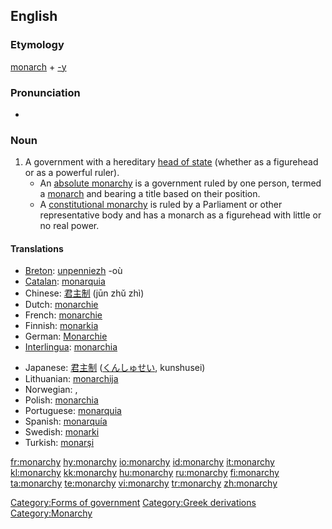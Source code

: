 ==English==

===Etymology===
[[monarch]] + [[-y]]

===Pronunciation===
* {{audio|en-us-monarchy.ogg|Audio (US)}}

===Noun===
{{en-noun|monarchies}}

# A government with a hereditary [[head of state]] (whether as a figurehead or as a powerful ruler).
#* An [[absolute monarchy]] is a government ruled by one person, termed a [[monarch]] and bearing a title based on their position.
#* A [[constitutional monarchy]] is ruled by a Parliament or other representative body and has a monarch as a figurehead with little or no real power.

====Translations====
{{trans-top|a government with a hereditary head of state}}
* [[Breton]]: [[unpenniezh]] {{f}} -où {{p}}
* [[Catalan]]: [[monarquia]] {{f}}
* Chinese: [[君主制]] (jūn zhǔ zhì)
* Dutch: [[monarchie]] {{f}}
* French: [[monarchie]] {{f}}
* Finnish: [[monarkia]]
* German: [[Monarchie]] {{f}}
* [[Interlingua]]: [[monarchia]]
{{trans-mid}}
* Japanese: [[君主制]] ([[くんしゅせい]], kunshusei)
* Lithuanian: [[monarchija]] {{f}}
* Norwegian: {{t-|no|kongedømme|n}}, {{t-|no|monarki|n}}
* Polish: [[monarchia]] {{f}}
* Portuguese: [[monarquia]] {{f}}
* Spanish: [[monarquía]] {{f}}
* Swedish: [[monarki]] {{c}}
* Turkish: [[monarşi]]
{{trans-bottom}}

[[Category:Forms of government]]
[[Category:Greek derivations]]
[[Category:Monarchy]]

[[fr:monarchy]]
[[hy:monarchy]]
[[io:monarchy]]
[[id:monarchy]]
[[it:monarchy]]
[[kl:monarchy]]
[[kk:monarchy]]
[[hu:monarchy]]
[[ru:monarchy]]
[[fi:monarchy]]
[[ta:monarchy]]
[[te:monarchy]]
[[vi:monarchy]]
[[tr:monarchy]]
[[zh:monarchy]]